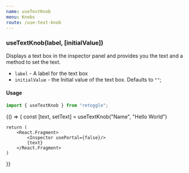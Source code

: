 ```yaml
---
name: useTextKnob
menu: Knobs
route: /use-text-knob
---
```



### useTextKnob(label, [initialValue])

Displays a text box in the inspector panel and provides you the text and a method to set the text.

- `label` - A label for the text box
- `initialValue` - the Initial value of the text box. Defaults to `""`;

#### Usage

```javascript
import { useTextKnob } from "retoggle";
```

<Playground>
{() => {
    const [text, setText] = useTextKnob("Name", "Hello World")

    return (
        <React.Fragment>
            <Inspector usePortal={false}/>
            {text}
        </React.Fragment>
    )

}}

</Playground>
